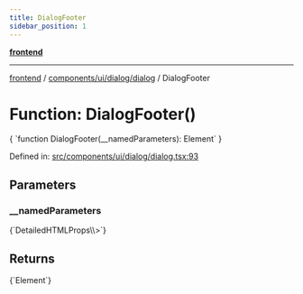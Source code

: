 ```yaml
---
title: DialogFooter
sidebar_position: 1
---
```



[**frontend**](../../../../..)

***

[frontend](../../../../..) / [components/ui/dialog/dialog](..) / DialogFooter

# Function: DialogFooter()

<CodeBlock language="ts">
{ `function DialogFooter(__namedParameters): Element` }
</CodeBlock>

Defined in: [src/components/ui/dialog/dialog.tsx:93](https://github.com/svsticky/CommitteeClash/blob/f974faa16c13593c1cc0eea50bf89b045abdabb5/frontend/src/components/ui/dialog/dialog.tsx#L93)

## Parameters

### \_\_namedParameters
<CodeBlock language="ts">
{`DetailedHTMLProps\<HTMLAttributes\<HTMLDivElement\>\>`}
</CodeBlock>

## Returns
<CodeBlock language="ts">
{`Element`}
</CodeBlock>